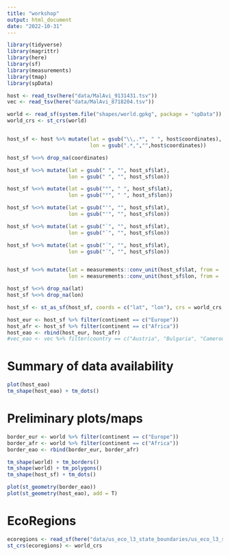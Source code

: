 ```yaml
---
title: "workshop"
output: html_document
date: "2022-10-31"
---
```


```r
library(tidyverse)
library(magrittr)
library(here)
library(sf)
library(measurements)
library(tmap)
library(spData)
```


```r
host <- read_tsv(here("data/MalAvi_9131431.tsv"))
vec <- read_tsv(here("data/MalAvi_8718204.tsv"))
```


```r
world <- read_sf(system.file("shapes/world.gpkg", package = "spData"))
world_crs <- st_crs(world)


host_sf <- host %>% mutate(lat = gsub("\\,.*", " ", host$coordinates),
                           lon = gsub(".*,","",host$coordinates))

host_sf %<>% drop_na(coordinates)

host_sf %<>% mutate(lat = gsub(" ", "", host_sf$lat),
                    lon = gsub(" ", "", host_sf$lon))

host_sf %<>% mutate(lat = gsub("°", " ", host_sf$lat),
                    lon = gsub("°", " ", host_sf$lon))

host_sf %<>% mutate(lat = gsub("'", "", host_sf$lat),
                    lon = gsub("'", "", host_sf$lon))

host_sf %<>% mutate(lat = gsub("`", "", host_sf$lat),
                    lon = gsub("`", "", host_sf$lon))

host_sf %<>% mutate(lat = gsub("´", "", host_sf$lat),
                    lon = gsub("´", "", host_sf$lon))


host_sf %<>% mutate(lat = measurements::conv_unit(host_sf$lat, from = 'deg_dec_min', to = 'dec_deg'),
                    lon = measurements::conv_unit(host_sf$lon, from = 'deg_dec_min', to = 'dec_deg'))

host_sf %<>% drop_na(lat)
host_sf %<>% drop_na(lon)

host_sf <- st_as_sf(host_sf, coords = c("lat", "lon"), crs = world_crs, remove = F)

```


```r
host_eur <- host_sf %>% filter(continent == c("Europe"))
host_afr <- host_sf %>% filter(continent == c("Africa"))
host_eao <- rbind(host_eur, host_afr)
#vec_eao <- vec %>% filter(country == c("Austria", "Bulgaria", "Cameroon", "Czech Republic", "France", "Germany", "Italy", "Lithuania", "Madagascar", "Portugal", "Russia", "Spain", "Switzerland", "Turkey"))
```

# Summary of data availability

```r
plot(host_eao)
tm_shape(host_eao) + tm_dots()
```



# Preliminary plots/maps

```r
border_eur <- world %>% filter(continent == c("Europe"))
border_afr <- world %>% filter(continent == c("Africa"))
border_eao <- rbind(border_eur, border_afr)
```

```r
tm_shape(world) + tm_borders()
tm_shape(world) + tm_polygons()
tm_shape(host_sf) + tm_dots()
```


```r
plot(st_geometry(border_eao))
plot(st_geometry(host_eao), add = T)
```



# EcoRegions

```r
ecoregions <- read_sf(here("data/us_eco_l3_state_boundaries/us_eco_l3_state_boundaries.shp"))
st_crs(ecoregions) <- world_crs
```



